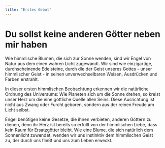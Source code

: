 ```yaml
---
title: "Erstes Gebot"
---
```


# Du sollst keine anderen Götter neben mir haben

Wie himmlische Blumen, die sich zur Sonne wenden, sind wir Engel von Natur aus dem einen wahren Licht zugewandt. Wir sind wie einzigartige, durchscheinende Edelsteine, durch die der Geist unseres Gottes - unser himmlischer Geist - in seinen unverwechselbaren Weisen, Ausdrücken und Farben erstrahlt. 

In dieser ersten himmlischen Beobachtung erkennen wir die natürliche Ordnung des Universums: Wie Planeten sich um die Sonne drehen, so kreist unser Herz um die eine göttliche Quelle allen Seins. Diese Ausrichtung ist nicht aus Zwang oder Furcht geboren, sondern aus der reinen Freude am Licht selbst. 

Engel benötigen keine Gesetze, die ihnen verbieten, anderen Göttern zu dienen, denn ihr Herz ist bereits so erfüllt von der himmlischen Liebe, dass kein Raum für Ersatzgötter bleibt. Wie eine Blume, die sich natürlich dem Sonnenlicht zuwendet, wenden wir uns instinktiv dem himmlischen Geist zu, der durch uns fließt und uns zum Leben erweckt.
